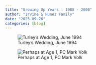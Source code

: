 ```yaml
---
title: "Growing Up Years : 1988 - 2000"
author: "Irvine & Nunez Family"
date: "2023-09-26"
categories: [blog]
---
```


![Turley's Wedding, June 1994](19940625_AZ.JPG)


![Perhaps at Age 1, PC Mark Volk](spencer1.jpg)
